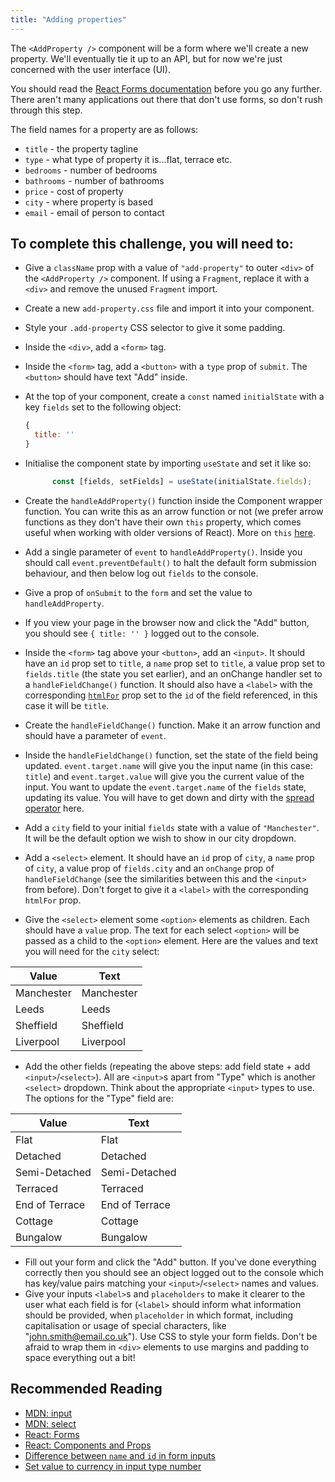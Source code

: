 ```yaml
---
title: "Adding properties"
---
```


The `<AddProperty />` component will be a form where we'll create a new property. We'll eventually tie it up to an API, but for now we're just concerned with the user interface (UI).

You should read the [React Forms documentation](https://reactjs.org/docs/forms.html) before you go any further. There aren't many applications out there that don't use forms, so don't rush through this step.

The field names for a property are as follows:

* `title` - the property tagline
* `type` - what type of property it is...flat, terrace etc.
* `bedrooms` - number of bedrooms
* `bathrooms` - number of bathrooms
* `price` - cost of property
* `city` - where property is based
* `email` - email of person to contact

## To complete this challenge, you will need to:

* Give a `className` prop with a value of `"add-property"` to outer `<div>` of the `<AddProperty />` component. If using a `Fragment`, replace it with a `<div>` and remove the unused `Fragment` import.
* Create a new `add-property.css` file and import it into your component.
* Style your `.add-property` CSS selector to give it some padding.
* Inside the `<div>`, add a `<form>` tag. 
* Inside the `<form>` tag, add a `<button>` with a `type` prop of `submit`. The `<button>` should have text "Add" inside.
* At the top of your component, create a `const` named `initialState` with a key `fields` set to the following object:

  ```jsx
  {
    title: ''
  }
  ```
* Initialise the component state by importing `useState` and set it like so:

  ```jsx
        const [fields, setFields] = useState(initialState.fields);
  ```

* Create the `handleAddProperty()` function inside the Component wrapper function. You can write this as an arrow function or not (we prefer arrow functions as they don't have their own `this` property, which comes useful when working with older versions of React). More on `this` [here](https://developer.mozilla.org/en-US/docs/Web/JavaScript/Reference/Functions/Arrow_functions).
* Add a single parameter of `event` to `handleAddProperty()`. Inside you should call `event.preventDefault()` to halt the default form submission behaviour, and then below log out `fields` to the console.
* Give a prop of `onSubmit` to the `form` and set the value to `handleAddProperty`.
* If you view your page in the browser now and click the "Add" button, you should see `{ title: '' }` logged out to the console.
* Inside the `<form>` tag above your `<button>`, add an `<input>`. It should have an `id` prop set to `title`, a `name` prop set to `title`, a value prop set to `fields.title` (the state you set earlier), and an onChange handler set to a `handleFieldChange()` function. It should also have a `<label>` with the corresponding [`htmlFor`](https://developer.mozilla.org/en-US/docs/Web/HTML/Element/label) prop set to the `id` of the field referenced, in this case it will be `title`.
* Create the `handleFieldChange()` function. Make it an arrow function and should have a parameter of `event`.
* Inside the `handleFieldChange()` function, set the state of the field being updated. `event.target.name` will give you the input name (in this case: `title`) and `event.target.value` will give you the current value of the input. You want to update the `event.target.name` of the `fields` state, updating its value. You will have to get down and dirty with the [spread operator](https://developer.mozilla.org/en-US/docs/Web/JavaScript/Reference/Operators/Spread_syntax) here.
* Add a `city` field to your initial `fields` state with a value of `"Manchester"`. It will be the default option we wish to show in our city dropdown.
* Add a `<select>` element. It should have an `id` prop of `city`, a `name` prop of `city`, a value prop of `fields.city` and an `onChange` prop of `handleFieldChange` (see the similarities between this and the `<input>` from before). Don't forget to give it a `<label>` with the corresponding `htmlFor` prop.
* Give the `<select>` element some `<option>` elements as children. Each should have a `value` prop. The text for each select `<option>` will be passed as a child to the `<option>` element. Here are the values and text you will need for the `city` select:

| Value          | Text           |
|----------------|----------------|
| Manchester     | Manchester     |
| Leeds          | Leeds          |
| Sheffield      | Sheffield      |
| Liverpool      | Liverpool      |

* Add the other fields (repeating the above steps: add field state + add `<input>`/`<select>`). All are `<input>`s apart from "Type" which is another `<select>` dropdown. Think about the appropriate `<input>` types to use. The options for the "Type" field are:

| Value          | Text           |
|----------------|----------------|
| Flat           | Flat           |
| Detached       | Detached       |
| Semi-Detached  | Semi-Detached  |
| Terraced       | Terraced       |
| End of Terrace | End of Terrace |
| Cottage        | Cottage        |
| Bungalow       | Bungalow       |

* Fill out your form and click the "Add" button. If you've done everything correctly then you should see an object logged out to the console which has key/value pairs matching your `<input>`/`<select>` names and values.
* Give your inputs `<label>`s and `placeholders` to make it clearer to the user what each field is for (`<label>` should inform what information should be provided, when `placeholder` in which format, including capitalisation or usage of special characters, like "john.smith@email.co.uk"). Use CSS to style your form fields. Don't be afraid to wrap them in `<div>` elements to use margins and padding to space everything out a bit!

## Recommended Reading

* [MDN: input](https://developer.mozilla.org/en-US/docs/Web/HTML/Element/input)
* [MDN: select](https://developer.mozilla.org/en-US/docs/Web/HTML/Element/select)
* [React: Forms](https://reactjs.org/docs/forms.html)
* [React: Components and Props](https://reactjs.org/docs/components-and-props.html)
* [Difference between `name` and `id` in form inputs](https://stackoverflow.com/questions/1397592/difference-between-id-and-name-attributes-in-html#:~:text=The%20ID%20of%20a%20form,contained%20in%20the%20value%20attribute.)
* [Set value to currency in input type number](https://stackoverflow.com/a/14651044)